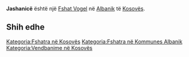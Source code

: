 {{Fshat në Kosovës
 | Emri                = Jashanicë
| sqi_N_name = Jashanicë
| sqi_N_FULL_NAME_RO = Jashanicë
| sqi_N_FULL_NAME_ND_RO = Jashanice
| sqi_N_SORT_NAME_RG = JASHANICE
| sqi_N_FULL_NAME_RG = Jashanicë
| sqi_N_FULL_NAME_ND_RG = Jashanice
| sqi_V_name = Jashanica e Epërme
| sqi_V_FULL_NAME_RO = Jashanica e Epërme Bardhaj Bardhani Bardhan Jashanica e Poshtme Joshanicë
| sqi_V_FULL_NAME_ND_RO = Jashanica e Eperme Bardhaj Bardhani Bardhan Jashanica e Poshtme Joshanice
| sqi_V_SORT_NAME_RG = JASHANICAEEPERME BARDHAJ BARDHANI BARDHAN JASHANICAEPOSHTME JOSHANICE
| sqi_V_FULL_NAME_RG = Jashanica e Epërme Bardhaj Bardhani Bardhan Jashanica e Poshtme Joshanicë
| sqi_V_FULL_NAME_ND_RG = Jashanica e Eperme Bardhaj Bardhani Bardhan Jashanica e Poshtme Joshanice
| srp_N_name = Jošanica
| srp_N_FULL_NAME_RO = Jošanica
| srp_N_FULL_NAME_ND_RO = Josanica
| srp_N_SORT_NAME_RG = JOSANICA
| srp_N_FULL_NAME_RG = Jošanica
| srp_N_FULL_NAME_ND_RG = Josanica
| srp_NS_name = Јошаница
| srp_NS_FULL_NAME_RO = Јошаница
| srp_NS_FULL_NAME_ND_RO = Јошаница
| srp_NS_SORT_NAME_RG = ЈОШАНИЦА
| srp_NS_FULL_NAME_RG = Јошаница
| srp_NS_FULL_NAME_ND_RG = Јошаница
| srp_V_name = Donja Jošanica
| srp_V_FULL_NAME_RO = Donja Jošanica Gornja Jošanica
| srp_V_FULL_NAME_ND_RO = Donja Josanica Gornja Josanica
| srp_V_SORT_NAME_RG = DONJAJOSANICA GORNJAJOSANICA
| srp_V_FULL_NAME_RG = Donja Jošanica Gornja Jošanica
| srp_V_FULL_NAME_ND_RG = Donja Josanica Gornja Josanica

 | Emri (Rasa dhanore) = 
 | Figura              = 
 | Shteti              = Kosovo
 | Komuna              = Albanik
 | Kodi postar         = 
 | Sipërfaqja          = 

 | Popullsia           = 

 | Regj. i popullsisë  = 
 | Dend. e popullsisë  = 
 | Faqja zyrtare       = 
 <!--- Koordinatat ----> 
 | Gjerësia            = 42.666667
 | Gjatësia            = 20.647222
 | Lartësia            = 
}}
'''Jashanicë''' është një [[Fshat Vogel]] në [[Albanik]] të [[Kosovës]].

<!-- == Gjeografia == -->
<!-- == Historia == -->
<!-- == Demografia == -->
== Shih edhe ==
{{Komuna Albanik}}
{{Kosovo-Administrata-Cung}}

[[Kategoria:Fshatra në Kosovës]]
[[Kategoria:Fshatra në Kommunes Albanik]]
[[Kategoria:Vendbanime në Kosovës]]